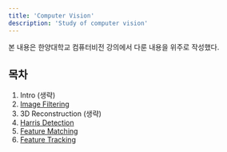 ```yaml
---
title: 'Computer Vision'
description: 'Study of computer vision'
---
```


본 내용은 한양대학교 컴퓨터비전 강의에서 다룬 내용을 위주로 작성했다.

## 목차
1. Intro (생략)
2. [Image Filtering](image_filtering)
3. 3D Reconstruction (생략)
4. [Harris Detection](harris_detection)
5. [Feature Matching](feature_matching)
6. [Feature Tracking](feature_tracking)